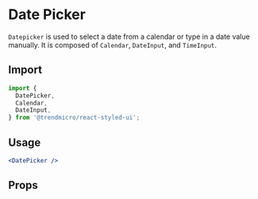 # Date Picker

`Datepicker` is used to select a date from a calendar or type in a date value manually. It is composed of `Calendar`, `DateInput`, and `TimeInput`.

## Import

```js
import {
  DatePicker,
  Calendar,
  DateInput,
} from '@trendmicro/react-styled-ui';
```
## Usage

```jsx
<DatePicker />
```

## Props

